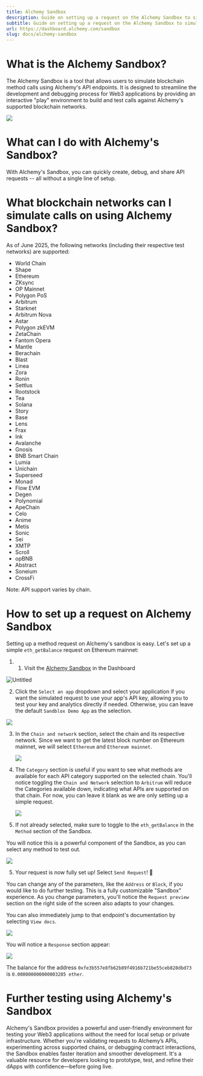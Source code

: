 ```yaml
---
title: Alchemy Sandbox
description: Guide on setting up a request on the Alchemy Sandbox to simulate your app behavior and data requests
subtitle: Guide on setting up a request on the Alchemy Sandbox to simulate your app behavior and data requests
url: https://dashboard.alchemy.com/sandbox
slug: docs/alchemy-sandbox
---
```


# What is the Alchemy Sandbox?

The Alchemy Sandbox is a tool that allows users to simulate blockchain method calls using Alchemy's API endpoints. It is designed to streamline the development and debugging process for Web3 applications by providing an interactive "play" environment to build and test calls against Alchemy's supported blockchain networks.

![](https://alchemyapi-res.cloudinary.com/image/upload/v1749481314/docs/Screenshot_2025-06-09_at_8.01.49_AM_x1xbmh.png)

# What can I do with Alchemy's Sandbox?

With Alchemy's Sandbox, you can quickly create, debug, and share API requests -- all without a single line of setup.

# What blockchain networks can I simulate calls on using Alchemy Sandbox?

As of June 2025, the following networks (including their respective test networks) are supported:

* World Chain
* Shape
* Ethereum
* ZKsync
* OP Mainnet
* Polygon PoS
* Arbitrum
* Starknet
* Arbitrum Nova
* Astar
* Polygon zkEVM
* ZetaChain
* Fantom Opera
* Mantle
* Berachain
* Blast
* Linea
* Zora
* Ronin
* Settlus
* Rootstock
* Tea
* Solana
* Story
* Base
* Lens
* Frax
* Ink
* Avalanche
* Gnosis
* BNB Smart Chain
* Lumia
* Unichain
* Superseed
* Monad
* Flow EVM
* Degen
* Polynomial
* ApeChain
* Celo
* Anime
* Metis
* Sonic
* Sei
* XMTP
* Scroll
* opBNB
* Abstract
* Soneium
* CrossFi

<Info>
  Note: API support varies by chain.
</Info>

# How to set up a request on Alchemy Sandbox

Setting up a method request on Alchemy's sandbox is easy. Let's set up a simple `eth_getBalance` request on Ethereum mainnet:

1. 1. Visit the [Alchemy Sandbox](https://dashboard.alchemy.com/sandbox) in the Dashboard

![Untitled](https://alchemyapi-res.cloudinary.com/image/upload/v1749482005/docs/Screenshot_2025-06-09_at_8.13.06_AM_lbl2fq.png)

2. Click the `Select an app` dropdown and select your application if you want the simulated request to use your app's API key, allowing you to test your key and analytics directly if needed. Otherwise, you can leave the default `Sandblox Demo App` as the selection.

![](https://alchemyapi-res.cloudinary.com/image/upload/v1749482452/docs/Screenshot_2025-06-09_at_8.20.47_AM_g6hdtp.png)

3. In the `Chain and network` section, select the chain and its respective network. Since we want to get the latest block number on Ethereum mainnet, we will select `Ethereum` and `Ethereum mainnet`.

   ![](https://alchemyapi-res.cloudinary.com/image/upload/v1749482584/docs/Screenshot_2025-06-09_at_8.22.58_AM_wrstf3.png)

4. The `Category` section is useful if you want to see what methods are available for each API category supported on the selected chain. You'll notice toggling the `Chain and Network` selection to `Arbitrum` will reduce the Categories available down, indicating what APIs are supported on that chain. For now, you can leave it blank as we are only setting up a simple request.

   ![](https://alchemyapi-res.cloudinary.com/image/upload/v1749482721/docs/Screenshot_2025-06-09_at_8.25.16_AM_uwtiav.png)

5. If not already selected, make sure to toggle to the `eth_getBalance` in the `Method` section of the Sandbox.

You will notice this is a powerful component of the Sandbox, as you can select any method to test out.

![](https://alchemyapi-res.cloudinary.com/image/upload/v1749483543/docs/Screenshot_2025-06-09_at_8.38.58_AM_vxa0m4.png)

5. Your request is now fully set up! Select `Send Request`! 🚀

You can change any of the parameters, like the `Address` or `Block`, if you would like to do further testing. This is a fully customizable "Sandbox" experience. As you change parameters, you'll notice the `Request preview` section on the right side of the screen also adapts to your changes.

You can also immediately jump to that endpoint's documentation by selecting `View docs`.

![](https://alchemyapi-res.cloudinary.com/image/upload/v1749483597/docs/Screenshot_2025-06-09_at_8.39.52_AM_ev2hak.png)

You will notice a `Response` section appear:

![](https://alchemyapi-res.cloudinary.com/image/upload/v1749483730/docs/Screenshot_2025-06-09_at_8.42.05_AM_snbk0h.png)

The balance for the address `0xfe3b557e8fb62b89f4916b721be55ceb828dbd73` is `0.000000000000003285 ether`.

# Further testing using Alchemy's Sandbox

Alchemy's Sandbox provides a powerful and user-friendly environment for testing your Web3 applications without the need for local setup or private infrastructure. Whether you're validating requests to Alchemy’s APIs, experimenting across supported chains, or debugging contract interactions, the Sandbox enables faster iteration and smoother development. It's a valuable resource for developers looking to prototype, test, and refine their dApps with confidence—before going live.
